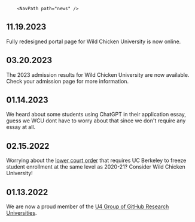 
        <NavPath path="news" />

## 11.19.2023

Fully redesigned portal page for Wild Chicken University is now online.

## 03.20.2023

The 2023 admission results for Wild Chicken University are now available. Check your admission page for more information. 

## 01.14.2023

We heard about some students using ChatGPT in their application essay, guess we WCU dont have to worry about that since we don't require any essay at all. 

## 02.15.2022

Worrying about the [lower court order](https://www.berkeleyside.org/2022/02/14/uc-berkeley-enrollment-drop-court-of-appeal-ruling) that requires UC Berkeley to freeze student enrollment at the same level as 2020-21? Consider Wild Chicken University!

## 01.13.2022

We are now a proud member of the [U4 Group of GitHub Research Universities](https://github.com/U4Group).